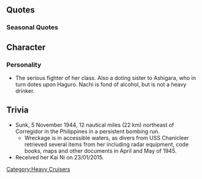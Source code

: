 {{ShipPageHeader}}

==Quotes==
{{ShipQuotes
|Introduction = 貴様が司令官か。私は那智。よろしくお願いする。
|Introduction/En = You are my commander? I'm Nachi. I appreciate your contribution.
|Introduction/Note = She speaks in a bold, man-like tone. ("貴様" Kisama is not used in the same manner as currently; in traditional Japanese, it is used for high nobility, "Kizoku")

|Introduction/Kai Ni = 貴様、まだ前線勤務か？　…よし、またこの那智と共に、戦場を駆けよう！
|Introduction/Kai Ni/En = You're.. still on combat duty? Alright, this Nachi will again, go on the battlefields with you!

|Library = 生まれは呉海軍工廠。<br>妙高型重巡２番艦の私は、上海事変にも警備出動したぞ。<br>太平洋戦線では第五艦隊の旗艦として、暴れまわったさ。<br>敵艦載機？　ああ、あれは少し苦手だな。
|Library/En = Born at the Kure Naval Yards.<br>I am the second of the Myoukou Heavy Cruisers, who was the guardian of Shanghai.<br>I was rushed out to the Pacific front as a flagship of the 5th fleet.<br>Carrier-based planes? Ah, I'm a bit bad with those.
|Library/Note = "Carrier-based planes"- reference to her sinking, where she was blown apart (blown into 3 bits to be precise) by planes from Task Force 38. "A bit bad" might be an understatement…

|Secretary 1 = なんだ？何か策でもあるのか？
|Secretary 1/En = What? Do you have a plan?

|Secretary 1/Kai Ni = ん…では、今晩一緒に達磨でもどうだ？
|Secretary 1/Kai Ni/En = Mm.. Well then, how about we drink some whisky together tonight?
|Secretary 1/Kai Ni/Note = The kai ni line is related to Myoukou's hourly line at 2200. (She mentions the same drink)

|Secretary 2 = 一体何用か？
|Secretary 2/En = What do you want?

|Secretary 2/Kai Ni = 何か用か？
|Secretary 2/Kai Ni/En = You need something?

|Secretary 3 = ん？その行為は何だ？何かの戦術行動なのか？
|Secretary 3/En = Hmm? What's that you're doing?  What kind of tactic is that?

|Idle/Kai = いや、退屈はしていない。それなりに面白いぞ、貴様の様子を眺めているのもな
|Idle/Kai/En = No, I'm not bored. In fact i'm enjoying myself looking at what you're doing.

|Secretary Married = 貴様、調子はどうだ？…そうか、なら結構。まだまだ一緒に暴れられるな。
|Secretary Married/En = You, how are you doing? ...I see, it relieves me. We can sortie more together!

|Wedding = 貴様…なんというか…嫌いでは、ない。　…そうっ、私と共に在れば、もっと大きな勝利を約束する。絶対だ。
|Wedding/En = Hey you… Somehow… I don’t hate you…. Yeah,  as long as I am with you, I can promise more great victories. Definitely.

|Looking At Scores = 貴様に伝言だ
|Looking At Scores/En = You have a message.

|Joining A Fleet = 那智戦隊！出撃するぞ!!
|Joining A Fleet/En = Nachi's squadron! Heading out!!

|Equipment 1 = 楽しみだな
|Equipment 1/En = Looking forward to it.

|Equipment 2 = ふ～ん…この改造、仕様書は何処だ？
|Equipment 2/En = Hmm, where did you get the blueprints for this remodeling?

|Equipment 2/Kai Ni = なるほどな。悪くない。
|Equipment 2/Kai Ni/En = I see.. Not bad.

|Equipment 3 = ん、悪くないな
|Equipment 3/En = Hm, not bad.

|Supply = ふむ。……悪くないな。
|Supply/En = Hmm... Not too bad.

|Supply/Kai = 補給か、ありがたいな。
|Supply/Kai/En = Supply? I really appreciate it to you.

|Docking Minor = 今は私が前線に出るほどでもないか…
|Docking Minor/En = Looks like I won't be appearing on the front lines for now, huh.

|Docking Minor/Kai Ni = 私は少し休むが、足柄は大丈夫か？
|Docking Minor/Kai Ni/En = I'll rest for a bit, but is Ashigara alright?
|Docking Minor/Kai Ni/Note = After the battle of Leyte Gulf, Nachi was docked in Manila while Ashigara escaped through Palawan to Brunei.



|Docking Major = 悪いが休ませてもらうぞ。休養も戦いだ。
|Docking Major/En = Apologies, but let me rest. Recess is part of a battle too.

|Docking Complete = 修理が完了したそうだ。確認してみるか？
|Docking Complete/En = Looks like the repairs have been completed. Do you wish to check on it?

|Construction = 新しい艦が進水したようだ。楽しみだな。
|Construction/En = Looks like a new ship has been launched. Looking forward to it.

|Returning From Sortie = 作戦結果の報告が入っている。聞くか？
|Returning From Sortie/En = The report for the battle results is in. Want to hear about it?

|Starting A Sortie = 出るぞ！怖気付く者は残っておれ！
|Starting A Sortie/En = Let's go! Those who afraid just stay where you are!

|Battle Start = 砲雷撃戦、用意！
|Battle Start/En = Naval battle, ready!

|Battle Start/Kai Ni = さあ、那智の戦、見ててもらおうか！
|Battle Start/Kai Ni/En = Now, witness my very own war!

|Attack = 敵は右舷だ！しっかり狙え!!
|Attack/En = Enemy to starboard! Take aim carefully!

|Night Battle = 仲間達の仇だ！追撃する!!
|Night Battle/En = We will avenge our friends! Pursue them!

|Night Battle/Kai Ni = よし、一気に残敵を掃射するぞ！那智戦隊、突撃する！
|Night Battle/Kai Ni/En = Alright, we'll sweep up the remnants of the enemy in one go! Nachi squadron, charge!

|Night Attack = 挟叉か…次は直撃させる！
|Night Attack/En = One more time... This will be the critical hit!

|MVP = 勝利に喜んでばかりもいられないな…勝って兜のなんとやらだ。ただ、今夜ばかりは呑ませてもらおう！
|MVP/En = I can't be getting all excited about this victory now.. we can't let our guard down yet. Nonetheless, tonight let's drink the night away!

|Minor Damage 1 = ちぃっ
|Minor Damage 1/En = Damn...!

|Minor Damage 2 = ぐっ･･･ああっ！
|Minor Damage 2/En = Ngh... Argh!

|Major Damage = これくらいの傷……なんてことは、ない。
|Major Damage/En = A wound like this... It's nothing...

|Sunk = 私が散るのか…それもいいだろう。さらば…だ…
|Sunk/En = This is my end, huh... That's acceptable... Fare... thee... well...
|Sunk/Note = Taking 散る as dying honorably, not scattering or dispersing
}}

===Seasonal Quotes===
{{Shipquoteseasonal
|WhiteDay2015 = 貴様、何だこれは？　お返し? なんの？　っまあ,いい... これを肴にいっぱいやるか.　はむはむもぐもぐ.. 甘いな..
|WhiteDay2015_EN = You, what's this? A return gift? for what? Ah well.... we can enjoy these while we have a drink. *nom nom* It's so sweet....
|WhiteDay2015_Clip = {{Audio|file=Nachi_WhiteDay.ogg}}
|WhiteDay2015_Note = Mogumogu is an onomatopoeia for chewing.

|SecondAnniversary2015 = 二周年か、貴様との付き合いも。いいだろう、今夜は飲もう！なーに、逃がさんぞぉ！
|SecondAnniversary2015_EN = So it's been two years since we first met. Very well, let's drink tonight! Oh no, you're not going anywhere!
|SecondAnniversary2015_Clip = {{Audio|file=Nachi_Second_Anniversary.ogg}}
|SecondAnniversary2015_Note =

|EarlySummer2015 = 夏だな。暑いがまあ、気になるほどではないな。さ、暑気払いで一本やるか！
|EarlySummer2015_EN = Summer, isn't it? It's hot, but nothing out of the ordinary. Well, why don't we open a bottle to rid of the heat!
|EarlySummer2015_Clip = {{Audio|file=Nachi_Early_Summer_2015.ogg}}
|EarlySummer2015_Note = To elaborate, the last sentence is on drinking. 一本 means one bottle, and is often colloquially used to signify a bottle of liquor. (As we all know of Nachi's love for alcohol)

|Fall2015 = この季節になってくると、何故か、少し寂しい気分になるな。私らしくもない…か。
|Fall2015_EN = This season makes me feel a bit lonely for some reason. Doesn't sound like me, does it?
|Fall2015_Clip = {{Audio|file=Nachi_Autumn_2015.ogg}}
|Fall2015_Note = Nachi was sunk shortly after the Battle of Leyte Gulf, which occured in late October.

|Christmas2015 = クリスマスか… 悪くはないな。今夜は朝まで飲むぞ！ああ、そうだ。悪くない！
|Christmas2015_EN = Christmas, eh... sounds decent. Tonight we'll be drinking till sunrise! That's right, doesn't sound that bad, isn't it?
|Christmas2015_Clip = {{Audio|file=Nachi_Christmas_2015.ogg}}
|Christmas2015_Note = 

|NewYear2016 = 提督、謹賀新年だ。今年も貴様と一緒に、海を駆け巡るぞ。よし、まずは景気付けだ。
|NewYear2016_EN = Admiral, Happy New Year! This year too, I'll be cruising the sea together with you. Alright, first we have to liven things up!
|NewYear2016_Clip = {{Audio|file=Nachi_New_Year_2016.ogg}}
|NewYear2016_Note = 

|Setsubun2016 = 節分か。…まぁ今日ばかりは、ポン酒にしてみるか。…足柄、提督、貴様らもどうだ？
|Setsubun2016_EN = Setsubun, huh? For today's occasion, we're having some sake. Ashigara, Admiral. Wanna join me?
|Setsubun2016_Clip = {{Audio|file=Nachi_Setsubun_2016.ogg}}
|Setsubun2016_Note = Pon-shu (ポン酒) is another word for Sake. It's a short for Nip'''pon-shu''' (日本酒)

|Valentine2016 =この那智は、この手のことは、苦手なのだが…この、アルコール入りのやつをやろう。ほら
|Valentine2016_EN =I, am not particularly good with this kind of thing but... please have this alcoholic stuff*. Here.
|Valentine2016_Clip = {{Audio|file=Nachi_Valentine_2016.ogg}}
|Valentine2016_Note = ''Refers to chocolate''

|ThirdAnniversary2016 = ああそうだ、今日は特別な日だな。今夜ばかりは飲ませてもらおう。貴様と共にな。
|ThirdAnniversary2016_EN = Ah, that's right. Today is a special day. Then I shall drink the night away. Of course, with you.
|ThirdAnniversary2016_Clip = {{Audio|file=Nachi_Third_Anniversary.ogg}}
|ThirdAnniversary2016_Note = 
}}

== Character ==

=== Personality ===
* The serious fighter of her class. Also a doting sister to Ashigara, who in turn dotes upon Haguro. Nachi is fond of alcohol, but is not a heavy drinker.

==Trivia==
* Sunk, 5 November 1944, 12 nautical miles (22 km) northeast of Corregidor in the Philippines in a persistent bombing run.
**Wreckage is in accessible waters, as divers from USS Chanicleer retrieved several items from her including radar equipment, code books, maps and other documents in April and May of 1945. 
* Received her Kai Ni on 23/01/2015.

{{ShipPageFooter}}
[[Category:Heavy Cruisers]]